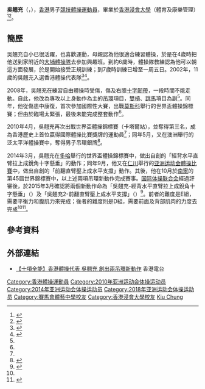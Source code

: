 {{Infobox 體操選手
|gymnastname= 吳翹充 
|fullname  = 
|nickname  = 香港「吊環王子」
|image     = Shek Wai Hung HK HendersonLandCup2011.jpg
|imagesize =200px
|country   = {{HKG}}
|formercountry= 
|hometown  = 
|birthdate = {{birth_date_and_age|1991|9|6}}
|birthplace= {{BHKG}}
|deathdate =
|deathplace=
|height    = {{height|m=1.73}} 
|discipline= 男子[[競技體操|競技體操]] 
|natlteam =
|club     =  
|gym      =
|collegeteam=
|headcoach=
|assistcoach=
|formercoach=
|choreographer=
|medaltemplates = 
{{MedalCountry|{{HKG}}}}
{{MedalSport |男子[[競技體操|競技體操]]}}
|show-medals = yes
}}
'''吳翹充'''（{{lang|en|NG Kiu-chung, Kelvin}}，{{bd|1991年|9月6日}}），[[香港|香港]]男子[[競技體操|競技體操]][[運動員|運動員]]，畢業於[[香港浸會大學|香港浸會大學]]（體育及康樂管理）<ref name="HKBUenews">{{cite news|title=浸大健兒名留青史 創新吊環動作以吳翹充命名|url=http://hkbuenews.hkbu.edu.hk/?t=enews_details/899|newspaper=HKBU eNews|date=2015-03-11|access-date=2019-10-25|archive-url=https://web.archive.org/web/20170825145535/http://hkbuenews.hkbu.edu.hk/?t=enews_details%2F899|archive-date=2017-08-25|dead-url=yes}}</ref><ref>{{cite news|title=體操 - 吳翹充獲命名兩組新吊環動作|url=http://sports.i-cable.com/sports_local/videoPlay.php?video_id=6497|newspaper=i-cable.com|date=2015-03-16|accessdate=2015-04-20|archive-date=2015-04-27|archive-url=https://web.archive.org/web/20150427111301/http://sports.i-cable.com/sports_local/videoPlay.php?video_id=6497|dead-url=no}}</ref>。

==簡歷==
吳翹充自小已很活躍，也喜歡運動，母親認為他很適合練習體操，於是在4歲時把他送到家附近的[[大埔體操隊|大埔體操隊]]去參加興趣班。到約6歲時，體操隊教練認為他可以朝這方面發展，於是開始接受正規訓練；到7歲時訓練已增至一周五日。2002年，11歲的吳翹充入選香港體操代表隊<ref name="蘋果日報130131">{{cite news|title=40吋巨胸15吋手臂 吊環王子吳翹充|url=http://hk.apple.nextmedia.com/sports/art/20130131/18151633|newspaper=蘋果日報|date=2013-01-31|accessdate=2015-04-20|archive-date=2015-04-27|archive-url=https://web.archive.org/web/20150427143316/http://hk.apple.nextmedia.com/sports/art/20130131/18151633|dead-url=no}}{{zh-hk}}</ref><ref name="HKBU">{{cite news|title=吳翹充 (體育系三年級生)：吊環上的風光|url=http://buenews.hkbu.edu.hk/tch/update/news.do;jsessionid=EF9F973E4AC90DCFC559E588B87CD982?newsId=815|newspaper=Eyes on HKBU 第三十九期|date=2013-12|access-date=2015-04-20|archive-url=https://web.archive.org/web/20150427124814/http://buenews.hkbu.edu.hk/tch/update/news.do;jsessionid=EF9F973E4AC90DCFC559E588B87CD982?newsId=815|archive-date=2015-04-27|dead-url=yes}}</ref>。

2008年，吳翹充在練習自由體操時受傷，傷及右膝[[十字韌帶|十字韌帶]]，一段時間不能走動。自此，他改為專攻以上身動作為主的[[吊環|吊環]]項目，[[雙槓|雙槓]]、[[跳馬|跳馬]]項目為副<ref name="蘋果日報130131"/>。同年，他從傷患中康復，首次參加國際性大賽，出戰[[莫斯科|莫斯科]]舉行的世界盃體操錦標賽；但由於臨場太緊張，最後未能完成整套動作<ref name="HKBU"/>。

2010年4月，吳翹充再次出戰世界盃體操錦標賽（卡塔爾站），並奪得第三名，成為香港歷史上首位贏得國際體操比賽獎牌的運動員<ref name="HKBU"/>；同年5月，又在澳洲舉行的泛太平洋體操賽中，奪得男子吊環銀牌<ref>{{cite news|title=吳翹充 為喜歡體操堅持|url=http://paper.wenweipo.com/2010/06/05/FC1006050002.htm|newspaper=文匯報|date=2010-06-05|access-date=2015-04-20|archive-url=https://web.archive.org/web/20150427124838/http://paper.wenweipo.com/2010/06/05/FC1006050002.htm|archive-date=2015-04-27|dead-url=yes}}</ref>。

2014年3月，吳翹充在[[多哈|多哈]]舉行的世界盃體操錦標賽中，做出自創的「經背水平直臂拉上成銳角十字懸垂」的動作；同年9月，他又在[[仁川|仁川]]舉行的[[2014年亚洲运动会|亚洲运动会]][[2014年亞洲運動會體操比賽|體操比賽]]中，做出自創的「前翻直臂壓上成水平支撐」動作。其後，他在10月於[[南寧|南寧]]的第45屆世界錦標賽中，以上述兩項吊環新動作完成賽事。[[国际体操联合会|国际体操联合会]]經過評審後，於2015年3月確認將兩個新動作命為「吳翹充-經背水平直臂拉上成銳角十字懸垂」（{{lang|en|NG KIU CHUNG}}）及「吳翹充2-前翻直臂壓上成水平支撐」（{{lang|en|NG KIU CHUNG 2}}）<ref>{{cite news|title=吳翹充獲命名新吊環動作|url=http://soccer.sina.com.hk/news/1/20150304/4322714/|newspaper=星島日報|date=2015-03-04|accessdate=2015-04-20|archive-date=2015-04-27|archive-url=https://web.archive.org/web/20150427143150/http://soccer.sina.com.hk/news/1/20150304/4322714/|dead-url=no}}</ref>。前者的難度是E組，需要平衡力和腹肌力來完成；後者的難度則是D組，需要前面及背部肌肉的力度去完成<ref name="HKBUenews"/><ref>{{cite news|title=新吊環動作以吳翹充命名創歷史|url=http://sportsroad.hk/archives/74653|newspaper=體路|date=2015-03-03|accessdate=2015-04-20|archive-date=2015-04-05|archive-url=https://web.archive.org/web/20150405121300/http://sportsroad.hk/archives/74653|dead-url=no}}</ref>。

==參考資料==
{{Reflist}}

==外部連結==
*[https://www.youtube.com/watch?v=e3-PiWYwMMM 【十項全能】香港體操代表 吳翹充 創出兩吊環新動作]{{Wayback|url=https://www.youtube.com/watch?v=e3-PiWYwMMM |date=20160103163340 }} 香港電台

{{DEFAULTSORT:NG Kiu Chung}}
[[Category:香港體操運動員|Category:香港體操運動員]]
[[Category:2010年亚洲运动会体操运动员|Category:2010年亚洲运动会体操运动员]]
[[Category:2014年亚洲运动会体操运动员|Category:2014年亚洲运动会体操运动员]]
[[Category:2018年亚洲运动会体操运动员|Category:2018年亚洲运动会体操运动员]]
[[Category:賽馬會體藝中學校友|Category:賽馬會體藝中學校友]]
[[Category:香港浸會大學校友|Category:香港浸會大學校友]]
[[Category:吳姓|Kiu Chung]]